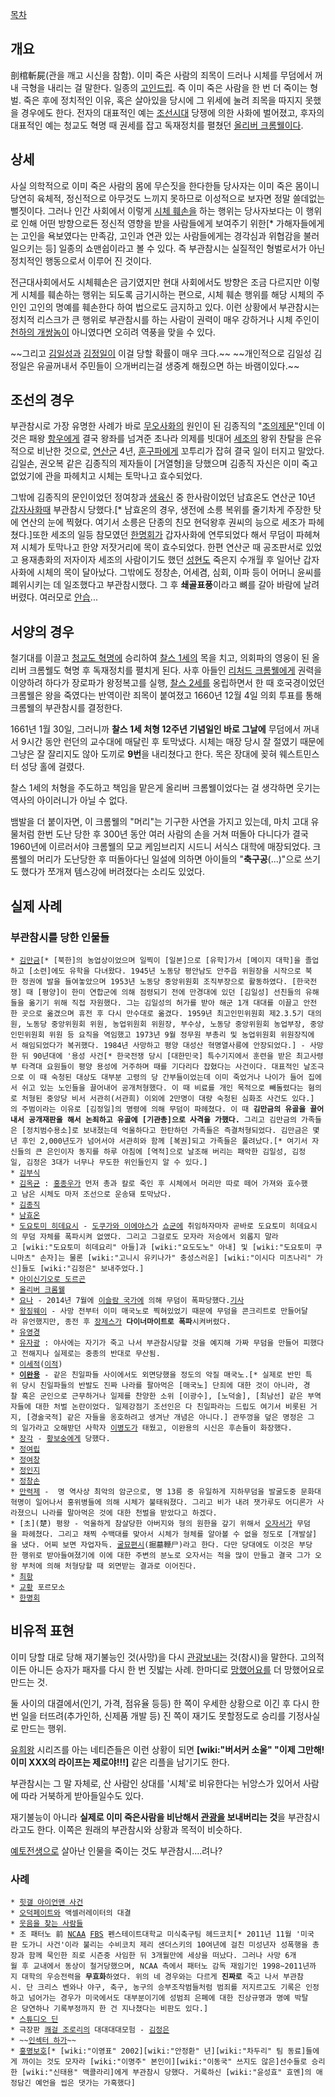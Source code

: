 [[목차]]
== 개요 ==
剖棺斬屍(관을 깨고 시신을 참함). 이미 죽은 사람의 죄목이 드러나 시체를 무덤에서 꺼내 극형을 내리는 걸 말한다. 일종의 [[고인드립]]. 즉 이미 죽은 사람을 한 번 더 죽이는 형벌. 죽은 후에 정치적인 이유, 혹은 살아있을 당시에 그 위세에 눌려 죄목을 따지지 못했을 경우에도 한다. 전자의 대표적인 예는 [[조선]]시대 당쟁에 의한 사화에 벌어졌고, 후자의 대표적인 예는 청교도 혁명 때 권세를 잡고 독재정치를 펼쳤던 [[올리버 크롬웰]]이다.

== 상세 ==
사실 의학적으로 이미 죽은 사람의 몸에 무슨짓을 한다한들 당사자는 이미 죽은 몸이니 당연히 육체적, 정신적으로 아무것도 느끼지 못하므로 이성적으로 보자면 정말 쓸데없는 뻘짓이다. 그러나 인간 사회에서 이렇게 [[시체 훼손]]을 하는 행위는 당사자보다는 이 행위로 인해 어떤 방향으로든 정신적 영향을 받을 사람들에게 보여주기 위한[* 가해자들에게는 고인을 욕보였다는 만족감, 고인과 연관 있는 사람들에게는 경각심과 위협감을 불러일으키는 등] 일종의 쇼맨쉽이라고 볼 수 있다. 즉 부관참시는 실질적인 형벌로서가 아닌 정치적인 행동으로서 이루어 진 것이다.

전근대사회에서도 시체훼손은 금기였지만 현대 사회에서도 방향은 조금 다르지만 이렇게 시체를 훼손하는 행위는 되도록 금기시하는 편으로, 시체 훼손 행위를 해당 시체의 주인인 고인의 명예를 훼손한다 하여 법으로도 금지하고 있다. 이런 상황에서 부관참시는 정치적 리스크가 큰 행위로 부관참시를 하는 사람이 권력이 매우 강하거나 시체 주인이 [[천하의 개쌍놈들|천하의 개쌍놈]]이 아니였다면 오히려 역풍을 맞을 수 있다.

~~그리고 [[김일성]]과 [[김정일]]이 이걸 당할 확률이 매우 크다.~~ ~~개인적으로 김일성 김정일은 유골꺼내서 주민들이 으개버리는걸 생중계 해줬으면 하는 바램이있다.~~

== 조선의 경우 ==
부관참시로 가장 유명한 사례가 바로 [[무오사화]]의 원인이 된 김종직의 "[[조의제문]]"인데 이것은 패왕 [[항우]]에게 결국 왕좌를 넘겨준 초나라 의제를 빗대어 [[세조]]의 왕위 찬탈을 은유적으로 비난한 것으로, [[연산군]] 4년, [[훈구파]]에게 꼬투리가 잡혀 결국 일이 터지고 말았다. 김일손, 권오복 같은 김종직의 제자들이 [거열형]을 당했으며 김종직 자신은 이미 죽고 없었기에 관을 파헤치고 시체는 토막나고 효수되었다.

그밖에 김종직의 문인이었던 정여창과 [[생육신]] 중 한사람이었던 남효온도 연산군 10년 [[갑자사화]]때 부관참시 당했다.[* 남효온의 경우, 생전에 소릉 복위를 줄기차게 주장한 탓에 연산의 눈에 찍혔다. 여기서 소릉은 단종의 친모 현덕왕후 권씨의 능으로 세조가 파헤쳤다.]또한 세조의 일등 참모였던 [[한명회]]가 갑자사화에 연루되었다 해서 무덤이 파헤쳐져 시체가 토막나고 한양 저잣거리에 목이 효수되었다. 한편 연산군 때 공조판서로 있었고 용재총화의 저자이자 세조의 사람이기도 했던 [[성현]]도 죽은지 수개월 후 일어난 갑자사화에 시체의 목이 달아났다. 그밖에도 정창손, 어세겸, 심회, 이파 등이 어머니 윤씨를 폐위시키는 데 일조했다고 부관참시했다. 그 후 '''쇄골표풍'''이라고 뼈를 갈아 바람에 날려버렸다. 여러모로 [[안습]]... 

== 서양의 경우 ==
철기대를 이끌고 [[청교도 혁명]]에 승리하여 [[찰스 1세]]의 목을 치고, 의회파의 영웅이 된 올리버 크롬웰도 혁명 후 독재정치를 펼치게 된다. 사후 아들인 [[리처드 크롬웰]]에게 권력을 이양하려 하다가 장로파가 왕정복고를 실행, [[찰스 2세]]를 옹립하면서 한 때 호국경이었던 크롬웰은 왕을 죽였다는 반역이란 죄목이 붙여졌고 1660년 12월 4일 의회 투표를 통해 크롬웰의 부관참시를 결정한다.

1661년 1월 30일, 그러니까 '''찰스 1세 처형 12주년 기념일인 바로 그날에''' 무덤에서 꺼내서 9시간 동안 런던의 교수대에 매달린 후 토막냈다. 시체는 매장 당시 잘 절였기 때문에 그냥은 잘 잘리지도 않아 도끼로 '''9번'''을 내리쳤다고 한다. 목은 장대에 꽂혀 웨스트민스터 성당 홀에 걸렸다. 

찰스 1세의 처형을 주도하고 책임을 맡은게 올리버 크롬웰이었다는 걸 생각하면 웃기는 역사의 아이러니가 아닐 수 없다.

뱀발을 더 붙이자면, 이 크롬웰의 "머리"는 기구한 사연을 가지고 있는데, 마치 고대 유물처럼 한번 도난 당한 후 300년 동안 여러 사람의 손을 거쳐 떠돌아 다니다가 결국 1960년에 이르러서야 크롬웰의 모교 케임브리지 시드니 서식스 대학에 매장되었다. 크롬웰의 머리가 도난당한 후 떠돌아다닌 일설에 의하면 아이들의 "'''축구공'''(...)"으로 쓰기도 했다가 쪼개져 템스강에 버려졌다는 소리도 있었다.

== 실제 사례 ==
=== 부관참시를 당한 인물들 ===
 * [[김만금]][* [북한]의 농업상이었으며 일찍이 [일본]으로 [유학]가서 [메이지 대학]을 졸업하고 [소련]에도 유학을 다녀왔다. 1945년 노동당 평안남도 안주읍 위원장을 시작으로 북한 정권에 발을 들여놓았으며 1953년 노동당 중앙위원회 조직부장으로 활동하였다. [한국전쟁] 때 [평양]이 한미 연합군에 의해 점령되기 전에 만경대에 있던 [김일성] 선친들의 유해들을 옮기기 위해 직접 자원했다. 그는 김일성의 허가를 받아 해군 1개 대대를 이끌고 안전한 곳으로 옮겼으며 휴전 후 다시 만수대로 옮겼다. 1959년 최고인민위원회 제2․3․5기 대의원, 노동당 중앙위원회 위원, 농업위원회 위원장, 부수상, 노동당 중앙위원회 농업부장, 중앙인민위원회 위원 등 요직을 역임했고 1973년 9월 정무원 부총리 및 농업위원회 위원장직에서 해임되었다가 복귀했다. 1984년 사망하고 평양 대성산 혁명열사릉에 안장되었다.] - 사망한 뒤 90년대에 '용성 사건[* 한국전쟁 당시 [대한민국] 특수기지에서 훈련을 받은 최고사령부 타격대 요원들이 평양 용성에 거주하며 때를 기다리다 잡혔다는 사건이다. 대표적인 날조극으로 이 때 숙청된 대상도 대부분 고령의 당 간부들이었는데 이미 죽었거나 나이가 들어 집에서 쉬고 있는 노인들을 끌어내어 공개처형했다. 이 때 비료를 개인 목적으로 빼돌렸다는 혐의로 처형된 중앙당 비서 서관히(서관희) 이외에 2만명이 대량 숙청된 심화조 사건도 있다.]의 주범이라는 이유로 [김정일]의 명령에 의해 무덤이 파헤쳤다. 이 때 '''김만금의 유골을 끌어내서 공개재판을 해서 논죄하고 유골에 [기관총]으로 사격을 가했다.''' 그리고 김만금의 가족들은 [정치범수용소]로 보내졌는데 억울하다고 한탄하던 가족들은 즉결처형되었다. 김만금은 몇년 후인 2,000년도가 넘어서야 서관히와 함께 [복권]되고 가족들은 풀려났다.[* 여기서 자신들의 큰 은인이자 동지를 하루 아침에 [역적]으로 날조해 버리는 패악한 김일성, 김정일, 김정은 3대가 너무나 무도한 위인들인지 알 수 있다.]
 * [[김부식]]
 * [[김옥균]] : [[홍종우]]가 먼저 총과 칼로 죽인 후 시체에서 머리만 따로 떼어 가져와 효수했고 남은 시체도 마저 조선으로 운송돼 토막났다.
 * [[김종직]]
 * [[남효온]]
 * [[도요토미 히데요시]] - [[도쿠가와 이에야스]]가 [[쇼군]]에 취임하자마자 곧바로 도요토미 히데요시의 무덤 자체를 폭파시켜 없앴다. 그리고 그걸로도 모자라 저승에서 외롭지 말라고 [wiki:"도요토미 히데요리" 아들]과 [wiki:"요도도노" 아내] 및 [wiki:"도요토미 쿠니마츠" 손자]는 물론 [wiki:"고니시 유키나가" 충성스러운] [wiki:"이시다 미츠나리" 가신]들도 [wiki:"김정은" 보내주었다.]
 * [[아이신기오로 도르곤]]
 * [[올리버 크롬웰]]
 * [[요나]] - 2014년 7월에 [[이슬람 국가]]에 의해 무덤이 폭파당했다.[http://news.naver.com/main/ranking/read.nhn?mid=etc&sid1=111&date=20140725&rankingSectionId=104&rankingType=popular_day&rankingSeq=1&oid=014&aid=0003212745 기사]
 * [[왕징웨이]] - 사망 전부터 이미 매국노로 찍혀있었기 때문에 무덤을 콘크리트로 만들어달라 유언했지만, 종전 후 [[장제스]]가 '''다이너마이트로 폭파'''시켜버렸다.
 * [[유영경]]
 * [[유자광]] : 야사에는 자기가 죽고 나서 부관참시당할 것을 예지해 가짜 무덤을 만들어 피했다고 전해지나 실제로는 중종의 반대로 무산됨.
 * [[이세적]]([[이적]])
 * '''[[이완용]]''' - 같은 친일파들 사이에서도 외면당했을 정도의 악질 매국노.[* 실제로 반민 특위 당시 친일파들의 반발도 진짜 나라를 팔아먹은 [매국노] 단죄에 대한 것이 아니라, 경찰 혹은 군인으로 근무하거나 일제를 찬양한 소위 [이광수], [노덕술], [최남선] 같은 부역자들에 대한 처벌 논란이었다. 일제강점기 조선인은 다 친일파라는 드립도 여기서 비롯된 거지, [경술국적] 같은 자들을 옹호하려고 생겨난 개념은 아니다.] 관뚜껑을 덮은 명정은 그의 일가라고 오해받던 사학자 [[이병도]]가 태웠고, 이완용의 시신은 후손들이 화장했다.
 * [[장각]] - [[황보숭]]에게 당했다.
 * [[정여립]]
 * [[정여창]]
 * [[정인지]] 
 * [[정창손]]
 * [[만력제]] -  명 역사상 최악의 암군으로, 명 13릉 중 유일하게 지하무덤을 발굴도중 문화대혁명이 일어나서 홍위병들에 의해 시체가 불태워졌다. 그리고 비가 내려 잿가루도 어디론가 사라졌으니 나라를 말아먹은 것에 대한 천벌을 받았다고 하겠다. 
 * [초](楚) 평왕 - 억울하게 참살당한 아버지와 형의 원한을 갚기 위해서 [[오자서]]가 무덤을 파헤쳤다. 그리고 채찍 수백대를 맞아서 시체가 형체를 알아볼 수 없을 정도로 [개발살]을 냈다. 어찌 보면 자업자득. [[굴묘편시]](掘墓鞭尸)라고 한다. 다만 당대에도 이것은 부당한 행위로 받아들여졌기에 이에 대한 주변의 분노로 오자서는 적을 많이 만들고 결국 그가 오왕 부처에 의해 처형당할 때 외면받는 결과로 이어진다.
 * [[최항]]
 * [[교황]] 포르모소
 * [[한명회]]

== 비유적 표현 ==
이미 당할 대로 당해 재기불능인 것(사망)을 다시 [[관광]]보내는 것(참시)을 말한다. 고의적이든 아니든 승자가 패자를 다시 한 번 짓밟는 사례. 한마디로 [[망했어요]]를 더 망했어요로 만드는 것.

둘 사이의 대결에서(인기, 가격, 점유율 등등) 한 쪽이 우세한 상황으로 이긴 후 다시 한번 일을 터뜨려(추가인하, 신제품 개발 등) 진 쪽이 재기도 못할정도로 승리를 기정사실로 만드는 행위.

[[유희왕]] 시리즈를 아는 네티즌들은 이런 상황이 되면 '''[wiki:"버서커 소울" "이제 그만해! 이미 XXX의 라이프는 제로야!!!]''' 같은 리플을 남기기도 한다.

부관참시는 그 말 자체로, 산 사람인 상대를 '시체'로 비유한다는 뉘앙스가 있어서 사람에 따라 거북하게 받아들일수도 있다.

재기불능이 아니라 '''실제로 이미 죽은사람을 비난해서 [[관광]]을 보내버리는 것'''을 부관참시라고도 한다. 이쪽은 원래의 부관참시와 상황과 목적이 비슷하다.

[[예토전생]]으로 살아난 인물을 죽이는 것도 부관참시....려나?
=== 사례 ===
 * [[힛갤 아이언맨 사건]]
 * [[오덕페이트]]와 액셀러레이터의 대결
 * [[웃음을 찾는 사람들]]
 * 조 패터노 前 [[NCAA]] [[FBS]] 펜스테이트대학교 미식축구팀 헤드코치[* 2011년 11월 '미국판 도가니 사건'이라 불리는 수비코치 제리 샌더스키의 10여년에 걸친 미성년자 성폭행을 총장과 함께 묵인한 죄로 시즌중 사임한 뒤 3개월만에 세상을 떠났다. 그러나 사망 6개월 후 교내에서 동상이 철거당했으며, NCAA 측에서 패터노 감독 재임기인 1998~2011년까지 대학의 우승전력을 '''무효화'''하였다. 위의 네 경우와는 다르게 '''진짜로''' 죽고 나서 부관참시. 단 크리스 벤와나 야구, 축구, 농구의 승부조작범들처럼 범죄를 저지르고도 기록은 인정하고 넘어가는 경우가 미국에서도 대부분이기에 성범죄 은폐에 대한 진상규명과 명예 박탈은 당연하나 기록부정까지 한 건 지나쳤다는 비판도 있다.]
 * [[스튜디오 딘]]
 * 극장판 [[쾌걸 조로리]]의 대대대대모험 - [[김정은(성우)|김정은]]
 * ~~[[인섹터 하가]]~~
 * [[홍명보호]][* [wiki:"이영표" 2002][wiki:"안정환" 년][wiki:"차두리" 팀 동료]들에게 까이는 것도 모자라 [wiki:"이명주" 본인이][wiki:"이동국" 쓰지도 않은]선수들로 승리한 [wiki:"신태용" 맥콜라리]에게 부관참시 당했다. 거룩하신 [wiki:"윤성효" 효멘]의 애정담긴 예언을 씹은 댓가는 가혹했다]
